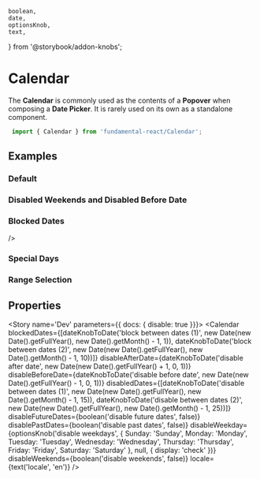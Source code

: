     boolean,
    date,
    optionsKnob,
    text,
} from '@storybook/addon-knobs';

<Meta title="Component API/Calendar" component={Calendar} />

# Calendar

The **Calendar** is commonly used as the contents of a **Popover** when composing a **Date Picker**.
It is rarely used on its own as a standalone component.

```javascript
 import { Calendar } from 'fundamental-react/Calendar';
 ```

## Examples

### Default
<Preview withToolbar>
  <Story name='Default'>
        <Calendar />
  </Story>
</Preview>

### Disabled Weekends and Disabled Before Date
<Preview withToolbar>
  <Story name='disableWeekends + disableBeforeDate'>
        <Calendar
            disableBeforeDate={new Date()}
            disableWeekends />
  </Story>
</Preview>

### Blocked Dates 
<Preview withToolbar>
  <Story name='Blocked dates'>
        <Calendar
            blockedDates={[new Date(2018, 1, 1, 0, 0, 0, 0), new Date(2018, 3, 3, 0, 0, 0, 0)]}
            disableWeekday={['Monday', 'Tuesday']} />/>
  </Story>
</Preview>

### Special Days
<Preview withToolbar>
  <Story name='Special Days'>
        <Calendar
            specialDays={{
                [moment().add(1, 'day').endOf('day').format('YYYYMMDD')]: 1,
                [moment().add(2, 'day').endOf('day').format('YYYYMMDD')]: 2,
                [moment().add(3, 'day').endOf('day').format('YYYYMMDD')]: 3,
                [moment().add(7, 'day').endOf('day').format('YYYYMMDD')]: 4
            }}/>
  </Story>
</Preview>

### Range Selection
<Preview withToolbar>
  <Story name='Range Selection'>
        <Calendar enableRangeSelection />
  </Story>
</Preview>


## Properties
<Props of={Calendar} />


<!-- Stories excluded from documentation page -->

<Story name='Dev' parameters={{ docs: { disable: true }}}>
    <Calendar
            blockedDates={[dateKnobToDate('block between dates (1)', new Date(new Date().getFullYear(), new Date().getMonth() - 1, 1)),
                dateKnobToDate('block between dates (2)', new Date(new Date().getFullYear(), new Date().getMonth() - 1, 10))]}
            disableAfterDate={dateKnobToDate('disable after date', new Date(new Date().getFullYear() + 1, 0, 1))}
            disableBeforeDate={dateKnobToDate('disable before date', new Date(new Date().getFullYear() - 1, 0, 1))}
            disabledDates={[dateKnobToDate('disable between dates (1)', new Date(new Date().getFullYear(), new Date().getMonth() - 1, 15)),
                dateKnobToDate('disable between dates (2)', new Date(new Date().getFullYear(), new Date().getMonth() - 1, 25))]}
            disableFutureDates={boolean('disable future dates', false)}
            disablePastDates={boolean('disable past dates', false)}
            disableWeekday={optionsKnob('disable weekdays', 
                {
                    Sunday: 'Sunday',
                    Monday: 'Monday',
                    Tuesday: 'Tuesday',
                    Wednesday: 'Wednesday',
                    Thursday: 'Thursday',
                    Friday: 'Friday',
                    Saturday: 'Saturday'
                },
                null,
                { display: 'check' })}
            disableWeekends={boolean('disable weekends', false)}
            locale={text('locale', 'en')} />
</Story>
